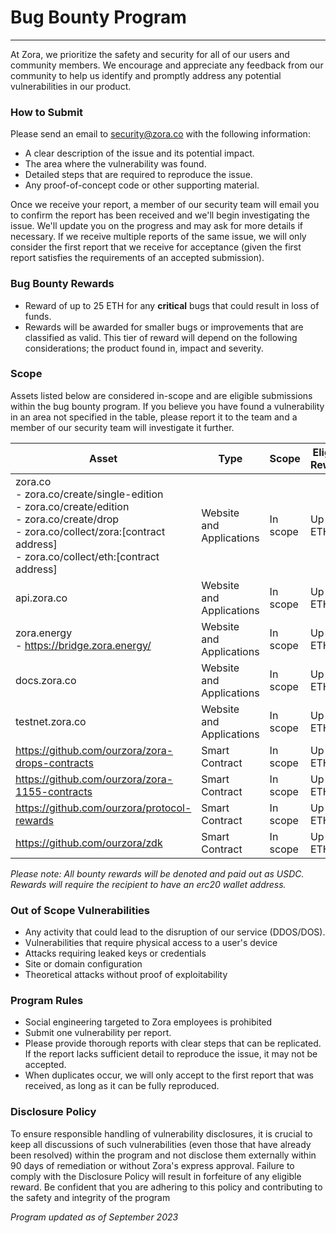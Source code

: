 # Bug Bounty Program 
---

At Zora, we prioritize the safety and security for all of our users and community members. We encourage and appreciate any feedback from our community to help us identify and promptly address any potential vulnerabilities in our product. 

### How to Submit

 Please send an email to [security@zora.co](mailto:security@zora.co) with the following information:
- A clear description of the issue and its potential impact.
- The area where the vulnerability was found.
- Detailed steps that are required to reproduce the issue.
- Any proof-of-concept code or other supporting material.

Once we receive your report, a member of our security team will email you to confirm the report has been received and we'll begin investigating the issue. We'll update you on the progress and may ask for more details if necessary. If we receive multiple reports of the same issue, we will only consider the first report that we receive for acceptance (given the first report satisfies the requirements of an accepted submission).

### Bug Bounty Rewards

- Reward of up to 25 ETH for any **critical** bugs that could result in loss of funds.
- Rewards will be awarded for smaller bugs or improvements that are classified as valid. This tier of reward will depend on the following considerations; the product found in, impact and severity.

### Scope

Assets listed below are considered in-scope and are eligible submissions within the bug bounty program. If you believe you have found a vulnerability in an area not specified in the table, please report it to the team and a member of our security team will investigate it further. 

| Asset                                                                                                                                                                                      | Type                     | Scope    | Eligable Reward* |
|-------------------------------------------------------------------------------------------------------------------------------------------------------------------------------------------|--------------------------|----------|-----------------|
| zora.co<br/>- zora.co/create/single-edition <br/>- zora.co/create/edition<br/>- zora.co/create/drop<br/>- zora.co/collect/zora:[contract address]<br/>- zora.co/collect/eth:[contract address] | Website and Applications | In scope | Up to 5 ETH     |
| api.zora.co                                                                                                                                                                               | Website and Applications | In scope | Up to 1 ETH     |
| zora.energy<br/>- https://bridge.zora.energy/                                                                                                                                              | Website and Applications | In scope | Up to 5 ETH     |
| docs.zora.co                                                                                                                                                                              | Website and Applications | In scope | Up to 2 ETH     |
| testnet.zora.co                                                                                                                                                                           | Website and Applications | In scope | Up to 2 ETH     ||
| https://github.com/ourzora/zora-drops-contracts                                                                                                                                           | Smart Contract           | In scope | Up to 25 ETH    |
| https://github.com/ourzora/zora-1155-contracts                                                                                                                                            | Smart Contract           | In scope | Up to 25 ETH    |
| https://github.com/ourzora/protocol-rewards                                                                                                                                               | Smart Contract           | In scope | Up to 25 ETH    |
| https://github.com/ourzora/zdk                                                                                                                                                            | Smart Contract           | In scope | Up to 3 ETH     |                                                               

*Please note: All bounty rewards will be denoted and paid out as USDC. Rewards will require the recipient to have an erc20 wallet address.*

### Out of Scope Vulnerabilities    

- Any activity that could lead to the disruption of our service (DDOS/DOS).
- Vulnerabilities that require physical access to a user's device
- Attacks requiring leaked keys or credentials
- Site or domain configuration
- Theoretical attacks without proof of exploitability

### Program Rules

- Social engineering targeted to Zora employees is prohibited
- Submit one vulnerability per report.
- Please provide thorough reports with clear steps that can be replicated. If the report lacks sufficient detail to reproduce the issue, it may not be accepted.
- When duplicates occur, we will only accept to the first report that was received, as long as it can be fully reproduced.

### Disclosure Policy

To ensure responsible handling of vulnerability disclosures, it is crucial to keep all discussions of such vulnerabilities (even those that have already been resolved) within the program and not disclose them externally within 90 days of remediation or without Zora's express approval. Failure to comply with the Disclosure Policy will result in forfeiture of any eligible reward. Be confident that you are adhering to this policy and contributing to the safety and integrity of the program

*Program updated as of September 2023*